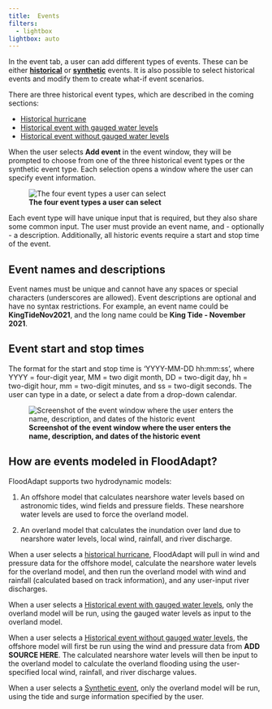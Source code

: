```yaml
---
title: 	Events
filters:
  - lightbox
lightbox: auto
---
```



In the event tab, a user can add different types of events. These can be either [**historical**](historic_events/index.qmd) or [**synthetic**](synthetic_events.qmd) events. It is also possible to select historical events and modify them to create what-if event scenarios. 

There are three historical event types, which are described in the coming sections:

* [Historical hurricane](historic_events/historic_events_hurricane.qmd)
* [Historical event with gauged water levels](historic_events/historic_events_gauged.qmd)
* [Historical event without gauged water levels](historic_events/historic_events_ungauged.qmd)

 When the user selects **Add event** in the event window, they will be prompted to choose from one of the three historical event types or the synthetic event type. Each selection opens a window where the user can specify event information. 

 ![**The four event types a user can select**](../../_static/images/eventTypeSelector.png){#fig-eventSelector}
 
 Each event type will have unique input that is required, but they also share some common input. The user must provide an event name, and - optionally - a description. Additionally, all historic events require a start and stop time of the event.
 
::: {.callout-note}
## Event names and descriptions
Event names must be unique and cannot have any spaces or special characters (underscores are allowed). Event descriptions are optional and have no syntax restrictions. For example, an event name could be **KingTideNov2021**, and the long name could be **King Tide - November 2021**.
:::

::: {.callout-note}
## Event start and stop times
The format for the start and stop time is 'YYYY-MM-DD hh:mm:ss', where YYYY = four-digit year, MM = two digit month, DD = two-digit day, hh = two-digit hour, mm = two-digit minutes, and ss = two-digit seconds. The user can type in a date, or select a date from a drop-down calendar.
:::




![**Screenshot of the event window where the user enters the name, description, and dates of the historic event**](../../_static/images/event_name_date_entry.png){#fig-historicEvent_name_date}

## How are events modeled in FloodAdapt?
FloodAdapt supports two hydrodynamic models:

(1) An offshore model that calculates nearshore water levels based on astronomic tides, wind fields and pressure fields. These nearshore water levels are used to force the overland model.

(2) An overland model that calculates the inundation over land due to nearshore water levels, local wind, rainfall, and river discharge. 

When a user selects a [historical hurricane](historic_events_hurricane.qmd), FloodAdapt will pull in wind and pressure data for the offshore model, calculate the nearshore water levels for the overland model, and then run the overland model with wind and rainfall (calculated based on track information), and any user-input river discharges. 

When a user selects a [Historical event with gauged water levels](historic_events_gauged.qmd), only the overland model will be run, using the gauged water levels as input to the overland model. 

When a user selects a [Historical event without gauged water levels](historic_events_ungauged.qmd), the offshore model will first be run using the wind and pressure data from **ADD SOURCE HERE**. The calculated nearshore water levels will then be input to the overland model to calculate the overland flooding using the user-specified local wind, rainfall, and river discharge values. 

When a user selects a [Synthetic event](synthetic_events.qmd), only the overland model will be run, using the tide and surge information specified by the user. 